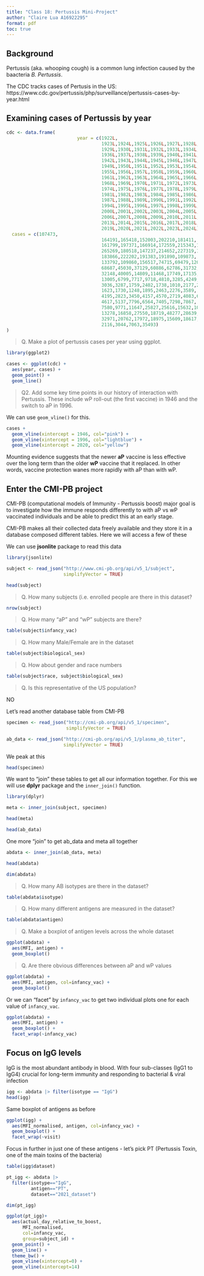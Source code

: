 ```yaml
---
title: "Class 18: Pertussis Mini-Project"
author: "Claire Lua A16922295"
format: pdf
toc: true
---
```


## Background

Pertussis (aka. whooping cough) is a common lung infection caused by the baacteria *B. Pertussis*.

The CDC tracks cases of Pertusis in the US: https://www.cdc.gov/pertussis/php/surveillance/pertussis-cases-by-year.html


## Examining cases of Pertussis by year

```r
cdc <- data.frame(
                          year = c(1922L,
                                   1923L,1924L,1925L,1926L,1927L,1928L,
                                   1929L,1930L,1931L,1932L,1933L,1934L,1935L,
                                   1936L,1937L,1938L,1939L,1940L,1941L,
                                   1942L,1943L,1944L,1945L,1946L,1947L,1948L,
                                   1949L,1950L,1951L,1952L,1953L,1954L,
                                   1955L,1956L,1957L,1958L,1959L,1960L,
                                   1961L,1962L,1963L,1964L,1965L,1966L,1967L,
                                   1968L,1969L,1970L,1971L,1972L,1973L,
                                   1974L,1975L,1976L,1977L,1978L,1979L,1980L,
                                   1981L,1982L,1983L,1984L,1985L,1986L,
                                   1987L,1988L,1989L,1990L,1991L,1992L,1993L,
                                   1994L,1995L,1996L,1997L,1998L,1999L,
                                   2000L,2001L,2002L,2003L,2004L,2005L,
                                   2006L,2007L,2008L,2009L,2010L,2011L,2012L,
                                   2013L,2014L,2015L,2016L,2017L,2018L,
                                   2019L,2020L,2021L,2022L,2023L,2024L),
  cases = c(107473,
                                   164191,165418,152003,202210,181411,
                                   161799,197371,166914,172559,215343,179135,
                                   265269,180518,147237,214652,227319,103188,
                                   183866,222202,191383,191890,109873,
                                   133792,109860,156517,74715,69479,120718,
                                   68687,45030,37129,60886,62786,31732,28295,
                                   32148,40005,14809,11468,17749,17135,
                                   13005,6799,7717,9718,4810,3285,4249,
                                   3036,3287,1759,2402,1738,1010,2177,2063,
                                   1623,1730,1248,1895,2463,2276,3589,
                                   4195,2823,3450,4157,4570,2719,4083,6586,
                                   4617,5137,7796,6564,7405,7298,7867,
                                   7580,9771,11647,25827,25616,15632,10454,
                                   13278,16858,27550,18719,48277,28639,
                                   32971,20762,17972,18975,15609,18617,6124,
                                   2116,3044,7063,35493)
)

```


> Q. Make a plot of pertussis cases per year using ggplot.

```r
library(ggplot2)

cases <- ggplot(cdc) +
  aes(year, cases) +
  geom_point() +
  geom_line()
```

> Q2. Add some key time points in our history of interaction with Pertussis. These include wP roll-out (the first vaccine) in 1946 and the switch to aP in 1996.

We can use `geom_vline()` for this.

```r
cases +
  geom_vline(xintercept = 1946, col="pink") +
  geom_vline(xintercept = 1996, col="lightblue") +
  geom_vline(xintercept = 2020, col="yellow")
```


Mounting evidence suggests that the newer **aP** vaccine is less effective over the long term than the older **wP** vaccine that it replaced. In other words, vaccine protection wanes more rapidly with aP than with wP.


## Enter the CMI-PB project

CMI-PB (computational models of Immunity - Pertussis boost) major goal is to investigate how the immune responds differently to with aP vs wP vaccinated individuals and be able to predict this at an early stage.

CMI-PB makes all their collected data freely available and they store it in a database composed different tables. Here we will access a few of these

We can use **jsonlite** package to read this data

```r
library(jsonlite)

subject <- read_json("http://www.cmi-pb.org/api/v5_1/subject",
                     simplifyVector = TRUE)

head(subject)
```

> Q. How many subjects (i.e. enrolled people are there in this dataset?

```r
nrow(subject)
```

> Q. How many "aP" and "wP" subjects are there?

```r
table(subject$infancy_vac)
```

> Q. How many Male/Female are in the dataset

```r
table(subject$biological_sex)
```


> Q. How about gender and race numbers

```r
table(subject$race, subject$biological_sex)
```

> Q. Is this representative of the US population?

NO


Let's read another database table from CMI-PB

```r
specimen <- read_json("http://cmi-pb.org/api/v5_1/specimen",
                      simplifyVector = TRUE)

ab_data <- read_json("http://cmi-pb.org/api/v5_1/plasma_ab_titer",
                     simplifyVector = TRUE)
```

We peak at this

```r
head(specimen)
```

We want to "join" these tables to get all our information together. For this we will use **dplyr** package and the `inner_join()` function.

```r
library(dplyr)

meta <- inner_join(subject, specimen)

head(meta)
```

```r
head(ab_data)
```

One more "join" to get ab_data and meta all together

```r
abdata <- inner_join(ab_data, meta)

head(abdata)
```

```r
dim(abdata)
```


> Q. How many AB isotypes are there in the dataset?

```r
table(abdata$isotype)
```

> Q. How many different antigens are measured in the dataset?

```r
table(abdata$antigen)
```

> Q. Make a boxplot of antigen levels across the whole dataset

```r
ggplot(abdata) +
  aes(MFI, antigen) +
  geom_boxplot()
```

> Q. Are there obvious differences between aP and wP values

```r
ggplot(abdata) +
  aes(MFI, antigen, col=infancy_vac) +
  geom_boxplot()
```


Or we can "facet" by `infancy_vac` to get two individual plots one for each value of `infancy_vac`.

```r
ggplot(abdata) +
  aes(MFI, antigen) +
  geom_boxplot() +
  facet_wrap(~infancy_vac)
```


## Focus on IgG levels

IgG is the most abundant antibody in blood. With four sub-classes (IgG1 to IgG4) crucial for long-term immunity and responding to bacterial & viral infection

```r
igg <- abdata |> filter(isotype == "IgG")
head(igg)
```

Same boxplot of antigens as before

```r
ggplot(igg) +
  aes(MFI_normalised, antigen, col=infancy_vac) +
  geom_boxplot() +
  facet_wrap(~visit)
```

Focus in further in just one of these antigens - let's pick PT (Pertussis Toxin, one of the main toxins of the bacteria)

```r
table(igg$dataset)
```


```r
pt_igg <- abdata |>
  filter(isotype=="IgG",
         antigen=="PT",
         dataset=="2021_dataset")
```

```r
dim(pt_igg)
```

```r
ggplot(pt_igg)+
  aes(actual_day_relative_to_boost,
      MFI_normalised,
      col=infancy_vac,
      group=subject_id) +
  geom_point() +
  geom_line() +
  theme_bw() +
  geom_vline(xintercept=0) +
  geom_vline(xintercept=14)
```

